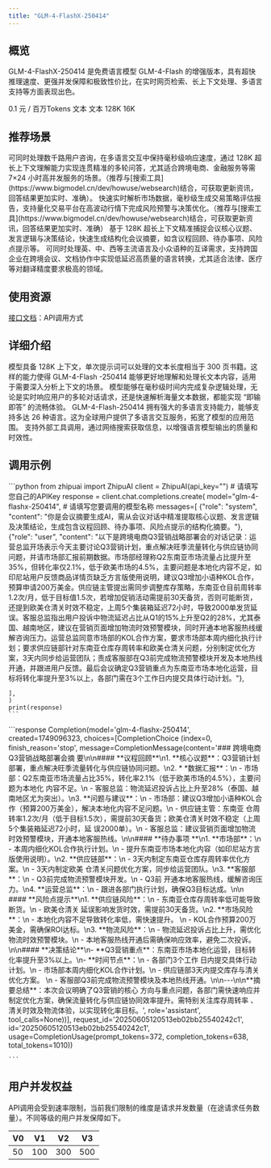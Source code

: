 ```yaml
---
title: "GLM-4-FlashX-250414"
---
```

## <Icon icon="rectangle-list" iconType="solid" color="#134CFF" size={28} />   概览
GLM-4-FlashX-250414 是免费语言模型 GLM-4-Flash 的增强版本，具有超快推理速度、更强并发保障和极致性价比，在实时网页检索、长上下文处理、多语言支持等方面表现出色。

<CardGroup cols={3}>
  <Card title="价格" icon="circle-dollar">
    0.1 元 / 百万Tokens
  </Card>
  <Card title="输入模态" icon="arrow-down-right">
    文本
  </Card>
  <Card title="输出模态" icon="arrow-down-left">
    文本
  </Card>
  <Card title="上下文窗口" icon="arrow-down-arrow-up" iconType="regular">
    128K
  </Card>
  <Card title="最大输出Tokens" icon="maximize" iconType="regular">
    16K
  </Card>
</CardGroup>

## <Icon icon="stars" iconType="solid" color="#134CFF" size={28} />   推荐场景

<AccordionGroup>
  <Accordion title="实时客服与多轮对话" icon="comment-dots">
    可同时处理数千路用户咨询，在多语言交互中保持毫秒级响应速度，通过 128K 超长上下文理解能力实现连贯精准的多轮问答，尤其适合跨境电商、金融服务等需 7×24 小时高并发服务的场景。（推荐与[搜索工具](https://www.bigmodel.cn/dev/howuse/websearch)结合，可获取更新资讯，回答结果更加实时、准确）。
  </Accordion>
  <Accordion title="金融高频交易分析" icon="chart-mixed-up-circle-dollar">
    快速实时解析市场数据，毫秒级生成交易策略评估报告，支持量化交易平台在高波动行情下完成风险预警与决策优化。（推荐与[搜索工具](https://www.bigmodel.cn/dev/howuse/websearch)结合，可获取更新资讯，回答结果更加实时、准确）
  </Accordion>
  <Accordion title="会议摘要生成" icon="file-doc">
    基于 128K 超长上下文精准捕捉会议核心议题、发言逻辑与决策结论，快速生成结构化会议摘要，如含议程回顾、待办事项、风险点提示等。
  </Accordion>
  <Accordion title="多语言翻译与跨文化协作" icon="language">
    可同时处理英、中、西等主流语言及小众语种的互译需求，支持跨国企业在跨境会议、文档协作中实现低延迟高质量的语言转换，尤其适合法律、医疗等对翻译精度要求极高的领域。
  </Accordion>
</AccordionGroup>

## <Icon icon="bars-sort" iconType="solid" color="#134CFF" size={28} />   使用资源

[接口文档](https://bigmodel.cn/dev/api/normal-model/glm-4)：API调用方式

## <Icon icon="arrow-down-from-line" iconType="solid" color="#134CFF" size={28} />   详细介绍

<Steps>
  <Step title="超长上下文" titleSize="h3">
    模型具备 128K 上下文，单次提示词可以处理的文本长度相当于 300 页书籍。这样的能力使得 GLM-4-Flash -250414 能够更好地理解和处理长文本内容，适用于需要深入分析上下文的场景。
  </Step>
  <Step title="超快推理速度" iconType="regular" stepNumber={2} titleSize="h3">
    模型能够在毫秒级时间内完成复杂逻辑处理，无论是实时响应用户的多轮对话请求，还是快速解析海量文本数据，都能实现 “即输即答” 的流畅体验。
  </Step>
  <Step title="多语言支持" iconType="regular" stepNumber={3} titleSize="h3">
    GLM-4-Flash-250414 拥有强大的多语言支持能力，能够支持多达 26 种语言。这为全球用户提供了多语言交互服务，拓宽了模型的应用范围。
  </Step>
  <Step title="网页检索" iconType="regular" stepNumber={4} titleSize="h3">
    支持外部工具调用，通过网络搜索获取信息，以增强语言模型输出的质量和时效性。
  </Step>
</Steps>

## <Icon icon="rectangle-code" iconType="solid" color="#134CFF" size={28} />   调用示例

<Tabs>
  <Tab title="输入示例">
    ```python
    from zhipuai import ZhipuAI
    client = ZhipuAI(api_key="")  # 请填写您自己的APIKey
    response = client.chat.completions.create(
    model="glm-4-flashx-250414",  # 请填写您要调用的模型名称
    messages=[
    {"role": "system",
        "content": "你是会议摘要生成AI，需从会议对话中精准提取核心议题、发言逻辑及决策结论，生成包含议程回顾、待办事项、风险点提示的结构化摘要。"},
    {"role": "user",
        "content": "以下是跨境电商Q3营销战略部署会的对话记录：运营总监开场表示今天主要讨论Q3营销计划，重点解决旺季流量转化与供应链协同问题，并请市场部汇报前期数据。市场部经理称Q2东南亚市场流量占比提升至35%，但转化率仅2.1%，低于欧美市场的4.5%，主要问题是本地化内容不足，如印尼站用户反馈商品详情页缺乏方言版使用说明，建议Q3增加小语种KOL合作，预算申请200万美金。供应链主管提出需同步调整库存策略，东南亚仓目前周转率1.2次/月，低于目标值1.5次，若增加促销活动需提前30天备货，否则可能断货，还提到欧美仓清关时效不稳定，上周5个集装箱延迟72小时，导致2000单发货延误。客服总监指出用户投诉中物流延迟占比从Q1的15%上升至Q2的28%，尤其泰国、越南地区，建议在营销页面增加物流时效预警模块，同时开通本地客服热线缓解咨询压力。运营总监同意市场部的KOL合作方案，要求市场部本周内细化执行计划；要求供应链部针对东南亚仓库存周转率和欧美仓清关问题，分别制定优化方案，3天内同步给运营团队；责成客服部在Q3前完成物流预警模块开发及本地热线开通，并跟进用户反馈。最后会议确定Q3营销重点为东南亚市场本地化运营，目标将转化率提升至3%以上，各部门需在3个工作日内提交具体行动计划。"},
    
    ],
    )
    print(response)
    ```
  </Tab>
  <Tab title="输出示例">
    ```response
    Completion(model='glm-4-flashx-250414', created=1749096323, choices=[CompletionChoice
    (index=0, finish_reason='stop', message=CompletionMessage(content='### 跨境电商Q3营销战略部署会摘
    要\n\n#### **议程回顾**\n1. **核心议题**：Q3营销计划部署，重点解决旺季流量转化与供应链协同问题。\n2. *
    *数据汇报**：\n   - 市场部：Q2东南亚市场流量占比35%，转化率2.1%（低于欧美市场的4.5%），主要问题为本地化
    内容不足。\n   - 客服总监：物流延迟投诉占比上升至28%（泰国、越南地区尤为突出）。\n3. **问题与建议**：\n
    - 市场部：建议Q3增加小语种KOL合作（预算200万美金），解决本地化内容不足问题。\n   - 供应链主管：东南亚
    仓周转率1.2次/月（低于目标1.5次），需提前30天备货；欧美仓清关时效不稳定（上周5个集装箱延迟72小时，延
    误2000单）。\n   - 客服总监：建议营销页面增加物流时效预警模块，开通本地客服热线。\n\n#### **待办事项
    **\n1. **市场部**：\n   - 本周内细化KOL合作执行计划。\n   - 提升东南亚市场本地化内容（如印尼站方言
    版使用说明）。\n2. **供应链部**：\n   - 3天内制定东南亚仓库存周转率优化方案。\n   - 3天内制定欧美
    仓清关问题优化方案，同步给运营团队。\n3. **客服部**：\n   - Q3前完成物流预警模块开发。\n   - Q3前
    开通本地客服热线，缓解咨询压力。\n4. **运营总监**：\n   - 跟进各部门执行计划，确保Q3目标达成。\n\n
    #### **风险点提示**\n1. **供应链风险**：\n   - 东南亚仓库存周转率低可能导致断货。\n   - 欧美仓清关
    延误影响发货时效，需提前30天备货。\n2. **市场风险**：\n   - 本地化内容不足导致转化率低，需快速提升。
    \n   - KOL合作预算200万美金，需确保ROI达标。\n3. **物流风险**：\n   - 物流延迟投诉占比上升，需优化
    物流时效预警模块。\n   - 本地客服热线开通后需确保响应效率，避免二次投诉。\n\n#### **决策结论**\n-
    **Q3营销重点**：东南亚市场本地化运营，目标转化率提升至3%以上。\n- **时间节点**：\n  - 各部门3个工作
    日内提交具体行动计划。\n  - 市场部本周内细化KOL合作计划。\n  - 供应链部3天内提交库存与清关优化方案。
    \n  - 客服部Q3前完成物流预警模块及本地热线开通。\n\n---\n\n**摘要总结**：本次会议明确了Q3营销的核心
    方向与重点问题，各部门需快速响应并制定优化方案，确保流量转化与供应链协同效率提升。需特别关注库存周转率
    、清关时效及物流体验，以实现转化率目标。',
    role='assistant', tool_calls=None))],
    request_id='20250605120513eb02bb25540242c1',
    id='20250605120513eb02bb25540242c1',
    usage=CompletionUsage(prompt_tokens=372, completion_tokens=638, total_tokens=1010))
    
    ```
  </Tab>
</Tabs>

## <Icon icon="square-user" iconType="solid" color="#134CFF" size={28} />   用户并发权益

API调用会受到速率限制，当前我们限制的维度是请求并发数量（在途请求任务数量）。不同等级的用户并发保障如下。

| V0 | V1  | V2  | V3  |
| --- | --- | --- | --- |
| 50 | 100 | 300 | 500 |